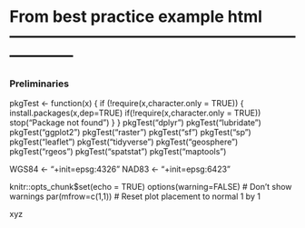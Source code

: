 # From best practice example html ------------------------------------------------------------------
### Preliminaries ###
pkgTest <- function(x)
  {
    if (!require(x,character.only = TRUE))
    {
      install.packages(x,dep=TRUE)
        if(!require(x,character.only = TRUE)) stop("Package not found")
    }
}
pkgTest("dplyr")
pkgTest("lubridate")
pkgTest("ggplot2")
pkgTest("raster")
pkgTest("sf")
pkgTest("sp")
pkgTest("leaflet")
pkgTest("tidyverse")
pkgTest("geosphere")
pkgTest("rgeos")
pkgTest("spatstat")
pkgTest("maptools")

WGS84 <- "+init=epsg:4326"
NAD83 <- "+init=epsg:6423"

knitr::opts_chunk$set(echo = TRUE)
options(warning=FALSE)    # Don't show warnings
par(mfrow=c(1,1))         # Reset plot placement to normal 1 by 1


xyz
